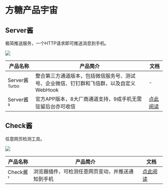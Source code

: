 
# 方糖产品宇宙

## Server酱

极简推送服务，一个HTTP请求即可推送消息到手机。

![](../image/logo.144.png)



| 产品名称    | 产品简介 | 文档 |
| -------- | ------- | ------- |
| Server酱<sup>Turbo</sup>  | 整合第三方通道版本，包括微信服务号、测试号、企业微信、钉钉群和飞信群，以及自定义WebHook    | - |
| Server酱³  | 官方APP版本，8大厂商通道支持，9成手机无需驻留后台亦可收信   | [点此阅读](/serverchan3) |

## Check酱

任意网页检测工具。

![](../image/logo.checkchan.144.png)

| 产品名称    | 产品简介 | 文档 |
| -------- | ------- | ------- |
| Check酱¹  |  浏览器插件，可检测任意网页变动，并推送通知到手机   | [点此阅读](/checkchan) |




